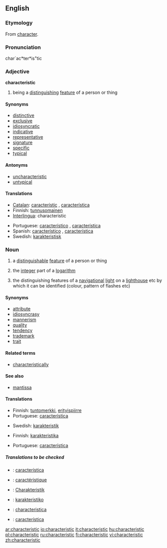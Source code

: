 ==English==

===Etymology===
From [[character]].

===Pronunciation===
char`ac*ter*is"tic

===Adjective===
'''characteristic'''

# being a [[distinguish]]ing [[feature]] of a person or thing

====Synonyms====
* [[distinctive]]
* [[exclusive]]
* [[idiosyncratic]]
* [[indicative]]
* [[representative]]
* [[signature]]
* [[specific]]
* [[typical]]

====Antonyms====
* [[uncharacteristic]]
* [[untypical]]

====Translations====
{{top}}
*[[Catalan]]: [[característic]] {{m}}, [[característica]] {{f}}
*Finnish: [[tunnusomainen]]
*[[Interlingua]]: characteristic
{{mid}}
*Portuguese: [[característico]] {{m}}, [[característica]] {{f}}
*Spanish: [[característico]] {{m}}, [[característica]] {{f}}
*Swedish: [[karakteristisk]] 
{{bottom}}

===Noun===
{{en-noun}}
# a [[distinguishable]] [[feature]] of a person or thing
#{{mathematics}} the [[integer]] part of a [[logarithm]]
#{{nautical}} the distinguishing features of a [[navigational]] [[light]] on a [[lighthouse]] etc by which it can be identified (colour, pattern of flashes etc)

====Synonyms====
* [[attribute]]
* [[idiosyncrasy]]
* [[mannerism]]
* [[quality]]
* [[tendency]]
* [[trademark]]
* [[trait]]

====Related terms====
* [[characteristically]]

====See also====
*[[mantissa]]

====Translations====
{{top|distinguishing feature}}
*Finnish: [[tuntomerkki]], [[erityispiirre]]
*Portuguese: [[característica]] {{f}}
{{mid}}
*Swedish: [[karakteristik]] {{c}}
{{bottom}}

{{top|integer part of a logarithm}}
*Finnish: [[karakteristika]]
{{mid}}
*Portuguese: [[característica]] {{f}}
{{bottom}}

{{top|distinguishing features of a navigational light}}
{{mid}}
{{bottom}}

=====Translations to be checked=====
{{checktrans}}

*{{ttbc|Catalan}}: [[característica]] {{f}}
*{{ttbc|French}}: [[caractéristique]] {{f}}
*{{ttbc|German}}: [[Charakteristik]] {{f}}
*{{ttbc|Ido}}: [[karakteristiko]]
*{{ttbc|Interlingua}}: [[characteristica]]
*{{ttbc|Spanish}}: [[característica]] {{f}}

[[ar:characteristic]]
[[io:characteristic]]
[[it:characteristic]]
[[hu:characteristic]]
[[pl:characteristic]]
[[ru:characteristic]]
[[fi:characteristic]]
[[vi:characteristic]]
[[zh:characteristic]]